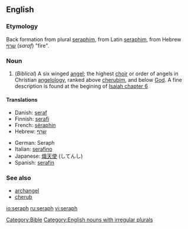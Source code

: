 ==English==

===Etymology===
Back formation from plural [[seraphim]], from Latin [[seraphim]], from Hebrew [[שרף]] (''saraf'') "fire".

===Noun===
{{en-noun|pl=seraphs|pl2=seraphim}}

# (''Biblical'') A six winged [[angel]]; the highest [[choir]] or order of angels in Christian [[angelology]], ranked above [[cherubim]], and below [[God]]. A fine description is found at the begining of [http://en.wikisource.org/wiki/Bible_%28World_English%29/Isaiah#Chapter_6 Isaiah chapter 6]

====Translations====
{{trans-top|highest order of angels}}
*Danish: [[seraf]]
*Finnish: [[serafi]]
*French: [[séraphin]] {{m}}
*Hebrew: [[שרף|שָׂרָף]] {{m}}
{{trans-mid}}
*German: Seraph {{m}}
*Italian: [[serafino]] {{m}}
*Japanese: [[熾天使]] (してんし)
*Spanish: [[serafín]]
{{trans-bottom}}

===See also===
*[[archangel]]
*[[cherub]]

[[Category:Bible]]
[[Category:English nouns with irregular plurals]]

[[io:seraph]]
[[ru:seraph]]
[[vi:seraph]]